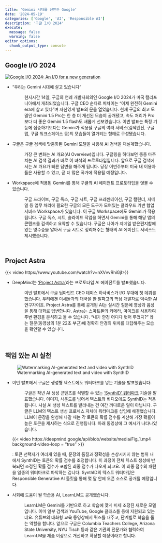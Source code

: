 ```yaml
---
title: 'Gemini 시대를 선언한 Google'
date: '2024-05-19'
categories: ['Google', 'AI', 'Responsible AI']
description: '구글 I/O 2024'
execute: 
  message: false
  warning: false
editor_options: 
  chunk_output_type: console
---
```


## Google I/O 2024

[![Google I/O 2024: An I/O for a new generation](/image/SP.webp)](https://blog.google/inside-google/message-ceo/google-io-2024-keynote-sundar-pichai/)


-   

    “우리는 Gemini 시대에 살고 있습니다”

    :   현지시간 14일, 구글의 연례 개발자회의인 Google I/O 2024가 미국 캘리포니아에서 개최되었습니다. 구글 CEO 순다르 피차이는 “이제 완전히 Gemini era에 살고 있다”며 자신있게 발표의 문을 열었습니다. 현재 구글의 최고 모델인 Gemini 1.5 Pro는 한 층 더 개선된 모습이 공개됐고, 속도 처리가 Pro보다 더 좋은 Gemini 1.5 flash도 새롭게 선보였습니다. 이번 발표는 특정 기능에 집중하기보다는 Gemini가 적용될 구글의 여러 서비스(검색엔진, 구글 맵, 구글 워크스페이스 등)의 모습들이 열거되는 형태로 구성됐습니다.


-   

    구글은 구글 검색에 맞춤화된 Gemini 모델을 사용해 AI 검색을 재설계했습니다.

    :   가장 큰 변화는 AI 개요(AI Overview)입니다. 구글링을 하다보면 종종 마주치는 AI 검색 결과가 바로 이 녀석의 프로토타입입니다. 앞으로 구글 검색에서는 AI 개요가 빠른 답변을 해주게 됩니다. 당장 이번주부터 미국 내 이용자들은 사용할 수 있고, 곧 더 많은 국가에 적용될 예정입니다.


-   

    Workspace에 적용된 Gemini를 통해 구글의 AI 에이전트 프로토타입을 엿볼 수 있습니다.

    :   구글 드라이브, 구글 독스, 구글 시트, 구글 프레젠테이션, 구글 캘린더, 지메일 등 업무 처리에 필요한 구글의 모든 도구가 모여있는 클라우드 기반 협업 서비스 Workspace가 있습니다. 이 구글 Workspace에도 Gemini가 적용됩니다. 구글 독스, 시트, 슬라이드 작업을 하면서 Gemini를 통해 해당 앱의 콘텐츠를 검색하고 요약할 수 있습니다. 구글은 나아가 지메일 받은편지함에 있는 영수증을 알아서 구글 시트로 정리해주는 형태의 AI 에이전트 서비스도 제시했습니다.

<br/>

## Project Astra

{{< video https://www.youtube.com/watch?v=nXVvvRhiGjI>}}

-   

    DeepMind는 ['Project Astra'](https://deepmind.google/technologies/gemini/project-astra/)라는 프로토타입 AI 에이전트를 발표했습니다.

    :   이번 발표에서 구글 딥마인드 CEO 데미스 하사비스가 I/O 무대에 첫 데뷔를 했습니다. 우리에겐 이세돌과의 대국을 한 알파고의 핵심 개발자로 익숙한 AI 연구자이죠. Project Astra를 통해 공개된 AI는 실시간 질문에 영상과 음성을 통해 대화로 답변합니다. Astra는 스마트폰의 카메라, 마이크를 사용하여 주변 환경을 분석하고 볼 수 있습니다. “내가 안경 어디다 벗어 두었지?” 라는 질문(동영상의 1분 22초 부근)에 정확히 안경의 위치를 대답해주는 모습을 확인할 수 있습니다.

<br/>

## 책임 있는 AI 실천

![Watermarking AI-generated text and video with SynthID](/image/synthid.webp)

-   

    이번 발표에서 구글은 생성형 텍스트에도 워터마크를 넣는 기술을 발표했습니다.

    :   구글은 작년 AI 생성 콘텐츠를 식별할 수 있는 [‘SynthID’ 워터마크](https://deepmind.google/technologies/synthid/) 기술을 발표했습니다. 이미지, 사운드를 넘어서 텍스트와 비디오에도 SynthID는 적용됩니다. 사실 AI 생성 텍스트를 발라내는 건 여간 까다로운 일이 아닙니다. 구글은 LLM의 텍스트 생성 프로세스 자체에 워터마크를 삽입해 해결했습니다. LLM이 문장을 완성해 나갈 때는 각 토큰의 확률 점수를 계산해 가장 확률이 높은 토큰을 제시하는 식으로 진행됩니다. 아래 동영상에 그 예시가 나타나있습니다.
    
    {{< video https://deepmind.google/api/blob/website/media/Fig_1.mp4
        background-video-loop = "true"
    >}}
    
    : 토큰 선택지가 여러개 있을 때, 문장의 품질과 정확성을 손상시키지 않는 범위 내에서 SynthID는 토큰의 확률 점수를 조정합니다. 이 과정이 전체 텍스트 생성에 반복되면 조정된 확률 점수가 포함된 최종 점수가 나오게 되고요. 이 최종 점수의 패턴을 일종의 워터마크로 파악하는 겁니다. SynthID의 텍스트 워터마킹은 Responsible Generative AI 툴킷을 통해 몇 달 안에 오픈 소스로 공개될 예정입니다.


-   

    사회에 도움이 될 학습용 AI, LearnLM도 공개했습니다.

    :   LearnLM은 Gemini를 기반으로 하고 학습에 맞게 미세 조정된 새로운 모델입니다. 이미 일부 검색과 YouTube, Google 클래스룸 등에 지원되고 있는데요. 유튜브의 대화형 교육 동영상에서 퀴즈를 내주고, 단계별로 학습을 돕는 역할을 합니다.  앞으로 구글은 Columbia Teachers College, Arizona State University, NYU Tisch 등과 같은 기관의 전문가와 협력하여 LearnLM을 제품 이상으로 개선하고 확장할 예정이라고 합니다.
